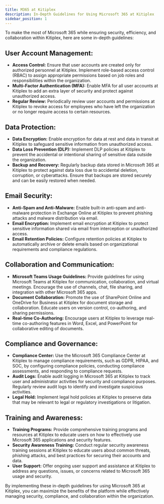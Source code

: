 ```yaml
---
title: M365 at Kitiplex
description: In-Depth Guidelines for Using Microsoft 365 at Kitiplex
sidebar_position: 1
---
```



To make the most of Microsoft 365 while ensuring security, efficiency, and collaboration within Kitiplex, here are some in-depth guidelines:

<KitiplexLogo title="Kitiplex Logo" className="logoBadge" />

<!-- <MicrosoftLogo title="Kitiplex Logo" className="logoBadge" /> -->


## User Account Management:

- **Access Control:** Ensure that user accounts are created only for authorized personnel at Kitiplex. Implement role-based access control (RBAC) to assign appropriate permissions based on job roles and responsibilities within the organization.
- **Multi-Factor Authentication (MFA):** Enable MFA for all user accounts at Kitiplex to add an extra layer of security and protect against unauthorized access.
- **Regular Review:** Periodically review user accounts and permissions at Kitiplex to revoke access for employees who have left the organization or no longer require access to certain resources.

## Data Protection:

- **Data Encryption:** Enable encryption for data at rest and data in transit at Kitiplex to safeguard sensitive information from unauthorized access.
- **Data Loss Prevention (DLP):** Implement DLP policies at Kitiplex to prevent the accidental or intentional sharing of sensitive data outside the organization.
- **Backup and Recovery:** Regularly backup data stored in Microsoft 365 at Kitiplex to protect against data loss due to accidental deletion, corruption, or cyberattacks. Ensure that backups are stored securely and can be easily restored when needed.

## Email Security:

- **Anti-Spam and Anti-Malware:** Enable built-in anti-spam and anti-malware protection in Exchange Online at Kitiplex to prevent phishing attacks and malware distribution via email.
- **Email Encryption:** Implement email encryption at Kitiplex to protect sensitive information shared via email from interception or unauthorized access.
- **Email Retention Policies:** Configure retention policies at Kitiplex to automatically archive or delete emails based on organizational requirements and compliance regulations.

## Collaboration and Communication:

- **Microsoft Teams Usage Guidelines:** Provide guidelines for using Microsoft Teams at Kitiplex for communication, collaboration, and virtual meetings. Encourage the use of channels, chat, file sharing, and integration with other Microsoft 365 apps.
- **Document Collaboration:** Promote the use of SharePoint Online and OneDrive for Business at Kitiplex for document storage and collaboration. Educate users on version control, co-authoring, and sharing permissions.
- **Real-time Co-Authoring:** Encourage users at Kitiplex to leverage real-time co-authoring features in Word, Excel, and PowerPoint for collaborative editing of documents.

## Compliance and Governance:

- **Compliance Center:** Use the Microsoft 365 Compliance Center at Kitiplex to manage compliance requirements, such as GDPR, HIPAA, and SOC, by configuring compliance policies, conducting compliance assessments, and responding to compliance requests.
- **Audit Logs:** Enable audit logging in Microsoft 365 at Kitiplex to track user and administrator activities for security and compliance purposes. Regularly review audit logs to identify and investigate suspicious activities.
- **Legal Hold:** Implement legal hold policies at Kitiplex to preserve data that may be relevant to legal or regulatory investigations or litigation.

## Training and Awareness:

- **Training Programs:** Provide comprehensive training programs and resources at Kitiplex to educate users on how to effectively use Microsoft 365 applications and security features.
- **Security Awareness Training:** Conduct regular security awareness training sessions at Kitiplex to educate users about common threats, phishing attacks, and best practices for securing their accounts and data.
- **User Support:** Offer ongoing user support and assistance at Kitiplex to address any questions, issues, or concerns related to Microsoft 365 usage and security.

By implementing these in-depth guidelines for using Microsoft 365 at Kitiplex, you can maximize the benefits of the platform while effectively managing security, compliance, and collaboration within the organization.
